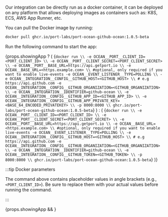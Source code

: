 
Our integration can be directly run as a docker container, it can be deployed on any platform that allows deploying images as containers such as: K8S, ECS, AWS App Runner, etc.

You can pull the Docker image by running:

```bash showLineNumbers
docker pull ghcr.io/port-labs/port-ocean-github-ocean:1.0.5-beta
```

Run the following command to start the app:

{props.showingApp ? (
<CodeBlock language="bash" showLineNumbers>
{`docker run \\
  -e OCEAN__PORT__CLIENT_ID=<PORT_CLIENT_ID> \\
  -e OCEAN__PORT__CLIENT_SECRET=<PORT_CLIENT_SECRET> \\
  -e OCEAN__PORT__BASE_URL=https://api.getport.io \\
  -e OCEAN__BASE_URL=<https.example.com> \\ #optional, only required if you want to enable live-events
  -e OCEAN__EVENT_LISTENER__TYPE=POLLING \\
  -e OCEAN__INTEGRATION__CONFIG__GITHUB_HOST=<GITHUB_HOST> \\ # e.g https://api.github.com
  -e OCEAN__INTEGRATION__CONFIG__GITHUB_ORGANIZATION=<GITHUB_ORGANIZATION> \\
  -e OCEAN__INTEGRATION__IDENTIFIER=github-ocean \\
  -e OCEAN__INTEGRATION__CONFIG__GITHUB_APP_ID=<GITHUB_APP_ID> \\
  -e OCEAN__INTEGRATION__CONFIG__GITHUB_APP_PRIVATE_KEY=<BASE_64_ENCODED_PRIVATEKEY> \\
  -p 8000:8000 \\
  ghcr.io/port-labs/port-ocean-github-ocean:1.0.5-beta`}
</CodeBlock>
) : (
<CodeBlock language="bash" showLineNumbers>
{`docker run \\
  -e OCEAN__PORT__CLIENT_ID=<PORT_CLIENT_ID> \\
  -e OCEAN__PORT__CLIENT_SECRET=<PORT_CLIENT_SECRET> \\
  -e OCEAN__PORT__BASE_URL=https://api.getport.io \\
  -e OCEAN__BASE_URL=<https.example.com> \\ #optional, only required if you want to enable live-events
  -e OCEAN__EVENT_LISTENER__TYPE=POLLING \\
  -e OCEAN__INTEGRATION__CONFIG__GITHUB_HOST=<GITHUB_HOST> \\ # e.g https://api.github.com
  -e OCEAN__INTEGRATION__CONFIG__GITHUB_ORGANIZATION=<GITHUB_ORGANIZATION> \\
  -e OCEAN__INTEGRATION__IDENTIFIER=github-ocean \\
  -e OCEAN__INTEGRATION__CONFIG__GITHUB_TOKEN=<GITHUB_TOKEN> \\
  -p 8000:8000 \\
  ghcr.io/port-labs/port-ocean-github-ocean:1.0.5-beta`}
</CodeBlock>
)}


:::tip Docker parameters

The command above contains placeholder values in angle brackets (e.g., `<PORT_CLIENT_ID>`). Be sure to replace them with your actual values before running the command.

:::

{props.showingApp && <Base64Tip />}


<DockerParametersTable showingApp={props.showingApp}/>

<PortApiRegionTip/>

